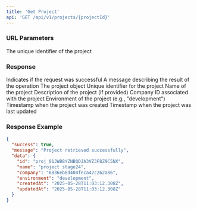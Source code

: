 ```yaml
---
title: 'Get Project'
api: 'GET /api/v1/projects/{projectId}'
---
```


### URL Parameters

<ParamField path="projectId" type="string" required>
  The unique identifier of the project
</ParamField>

### Response

<ResponseField name="success" type="boolean">
  Indicates if the request was successful
</ResponseField>

<ResponseField name="message" type="string">
  A message describing the result of the operation
</ResponseField>

<ResponseField name="data" type="object">
  The project object
  <Expandable title="Properties">
    <ResponseField name="id" type="string">
      Unique identifier for the project
    </ResponseField>
    <ResponseField name="name" type="string">
      Name of the project
    </ResponseField>
    <ResponseField name="description" type="string">
      Description of the project (if provided)
    </ResponseField>
    <ResponseField name="company" type="string">
      Company ID associated with the project
    </ResponseField>
    <ResponseField name="environment" type="string">
      Environment of the project (e.g., "development")
    </ResponseField>
    <ResponseField name="createdAt" type="string">
      Timestamp when the project was created
    </ResponseField>
    <ResponseField name="updatedAt" type="string">
      Timestamp when the project was last updated
    </ResponseField>
  </Expandable>
</ResponseField>

### Response Example

```json
{
  "success": true,
  "message": "Project retrieved successfully",
  "data": {
    "id": "proj_01JWB8YZNBQDJA3VZ3F8Z9C5NX",
    "name": "project stage24",
    "company": "6836eb8d404feca42c262a86",
    "environment": "development",
    "createdAt": "2025-05-28T11:03:12.308Z",
    "updatedAt": "2025-05-28T11:03:12.308Z"
  }
}
``` 